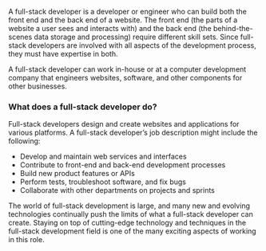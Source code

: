 
A full-stack developer is a developer or engineer who can build both the front end and the back end of a website. The front end (the parts of a website a user sees and interacts with) and the back end (the behind-the-scenes data storage and processing) require different skill sets. Since full-stack developers are involved with all aspects of the development process, they must have expertise in both.

A full-stack developer can work in-house or at a computer development company that engineers websites, software, and other components for other businesses.

### What does a full-stack developer do?

Full-stack developers design and create websites and applications for various platforms. A full-stack developer’s job description might include the following:

- Develop and maintain web services and interfaces
- Contribute to front-end and back-end development processes
- Build new product features or APIs
- Perform tests, troubleshoot software, and fix bugs
- Collaborate with other departments on projects and sprints

The world of full-stack development is large, and many new and evolving technologies continually push the limits of what a full-stack developer can create. Staying on top of cutting-edge technology and techniques in the full-stack development field is one of the many exciting aspects of working in this role. 

